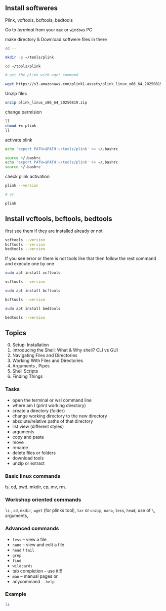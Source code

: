## Install softweres
Plink, vcftools, bcftools, bedtools

::: {.callout-tip title="Solution & explanation" collapse="true"}

Go to *terminal* from your `mac` or `windows` PC

make directory & Download softwere files in there
```bash
cd --

mkdir -p ~/tools/plink 

cd ~/tools/plink

# get the plink with wget command

wget https://s3.amazonaws.com/plink1-assets/plink_linux_x86_64_20250819.zip
```

Unzip files
```bash
unzip plink_linux_x86_64_20250819.zip
```
change permision
```bash
ll
chmod +x plink
ll
```
activate plink
```bash
echo 'export PATH=$PATH:~/tools/plink' >> ~/.bashrc

source ~/.bashrc
echo 'export PATH=$PATH:~/tools/plink' >> ~/.bashrc
source ~/.bashrc
```

check plink activation
```bash
plink --version

# or 

plink
```
## Install vcftools, bcftools, bedtools
first see them if they are installed already or not
```bash
vcftools --version
bcftools --version
bedtools --version
```
If you see error or there is not tools like that then follow the rest command and execute one by one

```bash
sudo apt install vcftools

vcftools --version
```

```bash
sudo apt install bcftools

bcftools --version
```

```bash
sudo apt install bedtools

bedtools --version
```

:::

## Topics 

0. Setup: Installation
1. Introducing the Shell: What & Why shell? CLI vs GUI
2. Navigating Files and Directories
3. Working With Files and Directories
4. Arguments , Pipes 
6. Shell Scripts
7. Finding Things

### Tasks 

- open the terminal or wsl command line
- where am I (print working directory)
- create a directory (folder)
- change working directory to the new directory
- absolute/relative paths of that directory
- list view (different styles)
- arguments
- copy and paste
- move
- rename
- delete files or folders
- download tools
- unzip or extract

::: {.callout-tip title="Basic linux commands" collapse="true"}

### Basic linux commands 
ls, cd, pwd, mkdir, cp, mv, rm.


### Workshop oriented commands

`ls` , `cd`, `mkdir`, `wget` (for plinks tool), `tar` or `unzip`, `nano`, `less`, `head`, use of `\`, arguments,

### Advanced commands

- `less` – view a file
- `nano` – view and edit a file
- `head` / `tail`
- `grep`
- `find`
- `wildcards`
- tab completion – use it!!!
- `man` – manual pages or
- anycommand `--help`

### Example
```bash
ls
```
:::